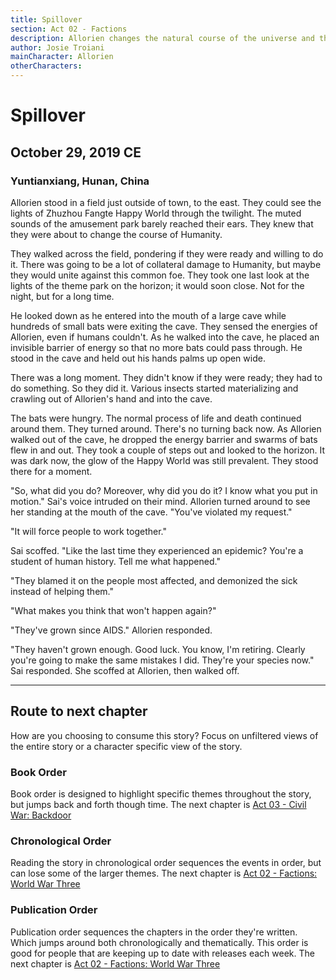 ```yaml
---
title: Spillover
section: Act 02 - Factions
description: Allorien changes the natural course of the universe and thinks a pandemic will help unite humanity against a common foe. 
author: Josie Troiani
mainCharacter: Allorien
otherCharacters:
---
```


# Spillover

## October 29, 2019 CE

### Yuntianxiang, Hunan, China

Allorien stood in a field just outside of town, to the east. They could see the lights of Zhuzhou Fangte Happy World through the twilight. The muted sounds of the amusement park barely reached their ears. They knew that they were about to change the course of Humanity.

They walked across the field, pondering if they were ready and willing to do it. There was going to be a lot of collateral damage to Humanity, but maybe they would unite against this common foe. They took one last look at the lights of the theme park on the horizon; it would soon close. Not for the night, but for a long time.

He looked down as he entered into the mouth of a large cave while hundreds of small bats were exiting the cave. They sensed the energies of Allorien, even if humans couldn't. As he walked into the cave, he placed an invisible barrier of energy so that no more bats could pass through. He stood in the cave and held out his hands palms up open wide.

There was a long moment. They didn't know if they were ready; they had to do something. So they did it. Various insects started materializing and crawling out of Allorien's hand and into the cave.

The bats were hungry. The normal process of life and death continued around them. They turned around. There's no turning back now. As Allorien walked out of the cave, he dropped the energy barrier and swarms of bats flew in and out. They took a couple of steps out and looked to the horizon. It was dark now, the glow of the Happy World was still prevalent. They stood there for a moment.

"So, what did you do? Moreover, why did you do it? I know what you put in motion." Sai's voice intruded on their mind. Allorien turned around to see her standing at the mouth of the cave. "You've violated my request."

"It will force people to work together."

Sai scoffed. "Like the last time they experienced an epidemic? You're a student of human history. Tell me what happened."

"They blamed it on the people most affected, and demonized the sick instead of helping them."

"What makes you think that won't happen again?"

"They've grown since AIDS." Allorien responded.

"They haven't grown enough. Good luck. You know, I'm retiring. Clearly you're going to make the same mistakes I did. They're your species now." Sai responded. She scoffed at Allorien, then walked off.

---

## Route to next chapter

How are you choosing to consume this story?
Focus on unfiltered views of the entire story or a character specific view of the story.

### Book Order

Book order is designed to highlight specific themes throughout the story, but jumps back and forth though time.
<Callout type="info" emoji="️📖">
    The next chapter is [Act 03 - Civil War: Backdoor](../civilwar/backdoor.mdx)
</Callout>

### Chronological Order

Reading the story in chronological order sequences the events in order, but can lose some of the larger themes.
<Callout type="info" emoji="️🕰️">
    The next chapter is [Act 02 - Factions: World War Three](./worldwarthree.mdx)
</Callout>

### Publication Order

Publication order sequences the chapters in the order they're written. Which jumps around both chronologically and thematically. This order is good for people that are keeping up to date with releases each week.
<Callout type="info" emoji="️✍️">
    The next chapter is [Act 02 - Factions: World War Three](./worldwarthree.mdx)
</Callout>
